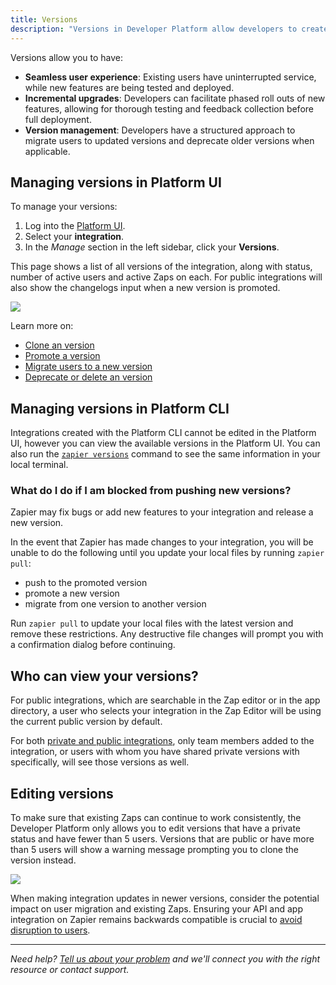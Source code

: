 ```yaml
---
title: Versions
description: "Versions in Developer Platform allow developers to create multiple iterations of their integration to experiment with and implement new features without affecting existing users. Each integration can have many versions, but only one version can have a public status at a one time."
---
```


Versions allow you to have:

*   **Seamless user experience**: Existing users have uninterrupted service, while new features are being tested and deployed.
*   **Incremental upgrades**: Developers can facilitate phased roll outs of new features, allowing for thorough testing and feedback collection before full deployment.
*   **Version management**: Developers have a structured approach to migrate users to updated versions and deprecate older versions when applicable.

## Managing versions in Platform UI

To manage your versions:

1.  Log into the [Platform UI](https://zapier.com/app/developer).
2.  Select your **integration**.
3.  In the _Manage_ section in the left sidebar, click your **Versions**.

This page shows a list of all versions of the integration, along with status, number of active users and active Zaps on each. For public integrations will also show the changelogs input when a new version is promoted.
<Frame>
  <img src="/images/b443129368e61bdaa86c6f5a741fbe8a.png"/>
</Frame>

Learn more on:

*   [Clone an version](/platform/manage/clone)
*   [Promote a version](/platform/manage/promote)
*   [Migrate users to a new version](/platform/manage/migrate)
*   [Deprecate or delete an version](/platform/manage/deprecate)

## Managing versions in Platform CLI

Integrations created with the Platform CLI cannot be edited in the Platform UI, however you can view the available versions in the Platform UI. You can also run the [`zapier versions`](https://github.com/zapier/zapier-platform/blob/master/packages/cli/docs/cli.md#versions) command to see the same information in your local terminal.

### What do I do if I am blocked from pushing new versions?

Zapier may fix bugs or add new features to your integration and release a new version.

In the event that Zapier has made changes to your integration, you will be unable to do the following until you update your local files by running `zapier pull`:

*   push to the promoted version
*   promote a new version
*   migrate from one version to another version

Run `zapier pull` to update your local files with the latest version and remove these restrictions. Any destructive file changes will prompt you with a confirmation dialog before continuing.

## Who can view your versions?

For public integrations, which are searchable in the Zap editor or in the app directory, a user who selects your integration in the Zap Editor will be using the current public version by default.

For both [private and public integrations](/platform/quickstart/private-vs-public-integrations), only team members added to the integration, or users with whom you have shared private versions with specifically, will see those versions as well.

## Editing versions

To make sure that existing Zaps can continue to work consistently, the Developer Platform only allows you to edit versions that have a private status and have fewer than 5 users. Versions that are public or have more than 5 users will show a warning message prompting you to clone the version instead.
<Frame>
  <img src="/images/8b5cbf5a37ce60ba89eb555c0429eca6.png"/>
</Frame>

When making integration updates in newer versions, consider the potential impact on user migration and existing Zaps. Ensuring your API and app integration on Zapier remains backwards compatible is crucial to [avoid disruption to users](/platform/manage/planning-changes).

- - -
_Need help? [Tell us about your problem](https://developer.zapier.com/contact) and we'll connect you with the right resource or contact support._
